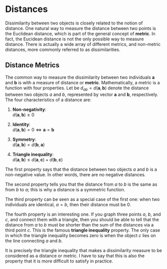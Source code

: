 # Distances {#distances}

Dissimilarity between two objects is closely related to the notion of distance. One natural way to measure the distance between two points is the Euclidean distance, which is part of the general concept of __metric__. In fact, the Eucidean distance is not the only possible way to measure distance. There is actually a wide array of different metrics, and non-metric distances, more commonly referred to as dissimilarities.


## Distance Metrics

The common way to measure the dissimilarity between two individuals $\mathbf{a}$ and $\mathbf{b}$ is with a measure of distance or __metric__. Mathematically, a metric is a function with four properties. Let be $d_{ab} = d(\mathbf{a}, \mathbf{b})$ denote the distance between two objects $a$ and $b$, represented by vector $\mathbf{a}$ and $\mathbf{b}$, respectively. The four characteristics of a distance are:

1) __Non-negativity__: <br>
    $d(\mathbf{a}, \mathbf{b}) \geq 0$

2) __Identity__: <br>
    $d(\mathbf{a}, \mathbf{b}) = 0 \Longleftrightarrow \mathbf{a} = \mathbf{b}$

3) __Symmetry__: <br>
    $d(\mathbf{a}, \mathbf{b}) = d(\mathbf{b}, \mathbf{a})$

4) __Triangle inequality__: <br>
    $d(\mathbf{a}, \mathbf{b}) \leq d(\mathbf{a}, \mathbf{c}) + d(\mathbf{b}, \mathbf{c})$


The first property says that the distance between two objects $a$ and $b$ is a non-negative value. In other words, there are no negative distances.

The second property tells you that the distance from $a$ to $b$ is the same as 
from $b$ to $a$; this is why a distance is a symmetric function.

The third property can be seen as a special case of the first one: when two
individuals are identical, $a = b$, then their distance must be 0.

The fourth property is an interesting one. If you graph three points $a$, $b$, 
and $c$, and connect them with a triangle, then you should be able to tell that 
the distance from $a$ to $b$ must be shorter than the sum of the distances via 
a third point $c$. This is the famous __triangle inequality__ property. The only 
case in which the triangle inequality becomes zero is when the object $c$ lies 
on the line connecting $a$ and $b$.

It is precisely the triangle inequality that makes a dissimilarity measure to be
considered as a distance or metric. I have to say that this is also the property 
that it is more difficult to satisfy in practice.






